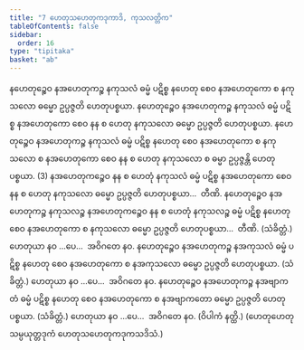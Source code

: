 ```yaml
---
title: "7 ဟေတုသဟေတုကဒုကာဒိ, ကုသလတ္တိက"
tableOfContents: false
sidebar:
  order: 16
type: "tipitaka"
basket: "ab"
---
```



<DynamicBreadcrumb />

<Division number="36">

<Paragraph number="104">
နဟေတုဉ္စေဝ နအဟေတုကဉ္စ နကုသလံ ဓမ္မံ ပဋိစ္စ နဟေတု စေဝ နအဟေတုကော စ နကုသလော ဓမ္မော ဥပ္ပဇ္ဇတိ ဟေတုပစ္စယာ. နဟေတုဉ္စေဝ နအဟေတုကဉ္စ နကုသလံ ဓမ္မံ ပဋိစ္စ နအဟေတုကော စေဝ နန စ ဟေတု နကုသလော ဓမ္မော ဥပ္ပဇ္ဇတိ ဟေတုပစ္စယာ. နဟေတုဉ္စေဝ နအဟေတုကဉ္စ နကုသလံ ဓမ္မံ ပဋိစ္စ နဟေတု စေဝ နအဟေတုကော စ နကုသလော စ နအဟေတုကော စေဝ နန စ ဟေတု နကုသလော စ ဓမ္မာ ဥပ္ပဇ္ဇန္တိ ဟေတုပစ္စယာ. (3)
</Paragraph>

<Paragraph number="105">
နအဟေတုကဉ္စေဝ နန စ ဟေတုံ နကုသလံ ဓမ္မံ ပဋိစ္စ နအဟေတုကော စေဝ နန စ ဟေတု နကုသလော ဓမ္မော ဥပ္ပဇ္ဇတိ ဟေတုပစ္စယာ…  တီဏိ.
</Paragraph>

<Paragraph number="106">
နဟေတုဉ္စေဝ နအဟေတုကဉ္စ နကုသလဉ္စ နအဟေတုကဉ္စေဝ နန စ ဟေတုံ နကုသလဉ္စ ဓမ္မံ ပဋိစ္စ နဟေတု စေဝ နအဟေတုကော စ နကုသလော ဓမ္မော ဥပ္ပဇ္ဇတိ ဟေတုပစ္စယာ…  တီဏိ. (သံခိတ္တံ.)
</Paragraph>

<Paragraph number="107">
ဟေတုယာ နဝ …ပေ…  အဝိဂတေ နဝ.
</Paragraph>

</Division>
<Division number="37">

<Paragraph number="108">
နဟေတုဉ္စေဝ နအဟေတုကဉ္စ နအကုသလံ ဓမ္မံ ပဋိစ္စ နဟေတု စေဝ နအဟေတုကော စ နအကုသလော ဓမ္မော ဥပ္ပဇ္ဇတိ ဟေတုပစ္စယာ. (သံခိတ္တံ.)
</Paragraph>

<Paragraph number="109">
ဟေတုယာ နဝ …ပေ…  အဝိဂတေ နဝ.
</Paragraph>

</Division>
<Division number="38">

<Paragraph number="110">
နဟေတုဉ္စေဝ နအဟေတုကဉ္စ နအဗျာကတံ ဓမ္မံ ပဋိစ္စ နဟေတု စေဝ နအဟေတုကော စ နအဗျာကတော ဓမ္မော ဥပ္ပဇ္ဇတိ ဟေတုပစ္စယာ. (သံခိတ္တံ.)
</Paragraph>

<Paragraph number="111">
ဟေတုယာ နဝ …ပေ…  အဝိဂတေ နဝ. (ဝိပါကံ နတ္ထိ.)
</Paragraph>

<Paragraph number="112">
(ဟေတုဟေတုသမ္ပယုတ္တဒုကံ ဟေတုသဟေတုကဒုကသဒိသံ.)
</Paragraph>
</Division>